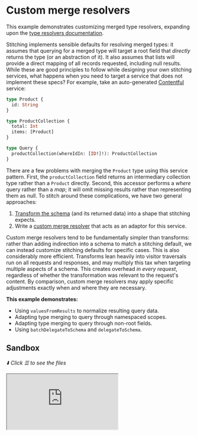 # Custom merge resolvers

This example demonstrates customizing merged type resolvers, expanding upon the
[type resolvers documentation](/docs/approaches/type-merging#type-resolvers).

Stitching implements sensible defaults for resolving merged types: it assumes that querying for a
merged type will target a root field that _directly_ returns the type (or an abstraction of it). It
also assumes that lists will provide a direct mapping of all records requested, including null
results. While these are good principles to follow while designing your own stitching services, what
happens when you need to target a service that does not implement these specs? For example, take an
auto-generated [Contentful](https://www.contentful.com/) service:

```graphql
type Product {
  id: String
}

type ProductCollection {
  total: Int
  items: [Product]
}

type Query {
  productCollection(whereIdIn: [ID!]!): ProductCollection
}
```

There are a few problems with merging the `Product` type using this service pattern. First, the
`productCollection` field returns an intermediary collection type rather than a `Product` directly.
Second, this accessor performs a _where_ query rather than a _map_; it will omit missing results
rather than representing them as null. To stitch around these complications, we have two general
approaches:

1. [Transform the schema](/docs/getting-started/dding-transforms) (and its returned data) into a
   shape that stitching expects.
2. Write a [custom merge resolver](/docs/approaches/type-merging#type-resolvers) that acts as an
   adaptor for this service.

Custom merge resolvers tend to be fundamentally simpler than transforms: rather than adding
indirection into a schema to match a stitching default, we can instead customize stitching defaults
for specific cases. This is also considerably more efficient. Transforms lean heavily into visitor
traversals run on all requests and responses, and may multiply this tax when targeting multiple
aspects of a schema. This creates overhead _in every request_, regardless of whether the
transformation was relevant to the request's content. By comparison, custom merge resolvers may
apply specific adjustments exactly when and where they are necessary.

**This example demonstrates:**

- Using `valuesFromResults` to normalize resulting query data.
- Adapting type merging to query through namespaced scopes.
- Adapting type merging to query through non-root fields.
- Using `batchDelegateToSchema` and `delegateToSchema`.

## Sandbox

_⬇️ Click ☰ to see the files_

<iframe
  src="https://codesandbox.io/embed/github/ardatan/schema-stitching/tree/master/examples/custom-merge-resolvers?codemirror=1&fontsize=14&initialpath=/graphql&theme=dark"
  className="mt-6 w-full h-[500px] rounded-md"
  title="custom-merge-resolvers"
  allow="geolocation; microphone; camera; midi; vr; accelerometer; gyroscope; payment; ambient-light-sensor; encrypted-media; usb"
  sandbox="allow-forms allow-modals allow-popups allow-presentation allow-same-origin allow-scripts"
/>

> You can also see the project on GitHub
> [here](https://github.com/ardatan/schema-stitching/tree/master/examples/custom-merge-resolvers).

The following service is available for interactive queries:

- **Stitched gateway:** listening on 4000/graphql

For simplicity, all subservices in this example are run locally by the gateway server. You could
easily break out any subservice into a standalone remote server following the
[combining local and remote schemas](../combining-local-and-remote-schemas) example.

## Summary

Start the gateway and try running this query:

```graphql
query {
  productsInfo(whereIn: ["1", "X", "2", "3"]) {
    id
    title
    totalInventory
    price
  }
}
```

This query combines fields from three underlying services that each present some challenges to
stitch around.

## Using `valuesFromResults`

Starting with the Info service that provides the `Product.title` field, notice that the
`productsInfo` query accepts a `whereIn` argument. In the example query above, we requested four IDs
but only got three results back for the valid records:

```json
request: ["1", "X", "2", "3"],
result: [
  { "id": "1" },
  { "id": "2" },
  { "id": "3" },
]
```

This is at odds with stitching's expectation of always querying for mapped arrays, which would pad
missing values with `null`:

```json
request: ["1", "X", "2", "3"],
result: [
  { "id": "1" },
  null,
  { "id": "2" },
  { "id": "3" },
]
```

To reconcile this difference while resolving merged records from the service, we can use the
`valuesFromResults` merged type option to map the resulting records into the originally requested
keys:

```js
merge: {
  Product: {
    // ...
    valuesFromResults: (results, keys) => {
      const valuesByKey = Object.create(null)
      for (const val of results) valuesByKey[val.id] = val
      return keys.map(key => valuesByKey[key] || null)
    }
  }
}
```

## Query through namespaced scopes

Moving onto the Inventory service that provides the `Product.totalInventory` field, merging has to
interface with a query that wraps the merged type in a scoped namespace:

```graphql
type Product {
  id: ID!
  totalInventory: Int
}

type ProductCollection {
  total: Int
  items: [Product]
}

type Query {
  productsInventory(ids: [ID!]!): ProductCollection
}
```

Rather than getting `Product` records directly from the `productsInventory` field, we'll need to
reach down into its `items` results scope. Take a look at the custom type resolver in
`services/inventory/resolve.js` that handles this. An abridged summary:

```js
function createInventoryResolver(options) {
  return (obj, context, info, subschemaConfig, selectionSet, key) => {
    return batchDelegateToSchema({
      // ...options...

      // Wrap the merged type selection in an "items" scope.
      selectionSet: {
        kind: Kind.SELECTION_SET,
        selections: [
          {
            kind: Kind.FIELD,
            name: {
              kind: Kind.NAME,
              value: 'items'
            },
            selectionSet
          }
        ]
      },

      // Unpack the "items" scope from results.
      valuesFromResults: (result, keys) => result.items
    })
  }
}
```

This resolver is very similar to stitching's default merge resolver in that it calls
`batchDelegateToSchema` with information about how to query for the merged type. However, instead of
passing the type's field selections directly through to delegation, the selections get wrapped in an
`items` namespace to match the query. Then, `valuesFromResults` is used to extract the resulting
items array as the final result.

## Query through non-root fields

Querying for a merged type through non-root fields presents an even trickier challenge, as in the
Pricing service. For example:

```graphql
type Product {
  id: ID!
  price: Int
}

type PricingEngine {
  products(ids: [ID!]!): [Product]!
}

type Query {
  pricing: PricingEngine
}
```

In this situation, we need to send aggregated keys as arguments to a nested document path. This is
unfortunately at odds with `batchDelegateToSchema`, because it only handles aggregating keys for
root document paths. Pairing a call to the lower-level `delegateToSchema` with our own
[DataLoader](https://www.npmjs.com/package/dataloader) wrapper can work around this, see
`services/pricing/resolve.js`. An abridged summary:

```js
const cache = new WeakMap()

module.exports = function createPricingResolver(options) {
  return (obj, context, info, subschemaConfig, selectionSet, key) => {
    let loader = cache.get(selectionSet)

    if (loader == null) {
      loader = new DataLoader(async keys => {
        const result = await delegateToSchema({
          // ...options...

          // Wrap merged type selection in a deeper field path,
          // and include aggregated keys as sub-field arguments
          selectionSet: {
            kind: Kind.SELECTION_SET,
            selections: [
              {
                kind: Kind.FIELD,
                name: {
                  kind: Kind.NAME,
                  value: 'products'
                },
                arguments: [
                  {
                    kind: Kind.ARGUMENT,
                    name: {
                      kind: Kind.NAME,
                      value: 'ids'
                    },
                    value: {
                      kind: Kind.LIST,
                      values: keys.map(key => ({
                        kind: Kind.STRING,
                        value: String(key),
                        block: false
                      }))
                    }
                  }
                ],
                selectionSet
              }
            ]
          }
        })

        // return the deeply-nested path that provided data
        return result.products
      })

      cache.set(selectionSet, loader)
    }

    return loader.load(key)
  }
}
```

Here we're basically doing a simplified version of what `batchDelegateToSchema` does under the hood:
DataLoader instances are cached in a weak map, keyed by unique field selection. Each time a
DataLoader fires, it builds a selection for the extended document path and writes its aggregated
keys into the low-level field, then delegates the compiled selection to the subschema directly.
